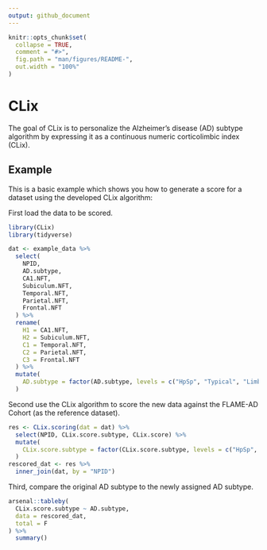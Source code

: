 ```yaml
---
output: github_document
---
```


<!-- README.md is generated from README.Rmd. Please edit that file -->

```r
knitr::opts_chunk$set(
  collapse = TRUE,
  comment = "#>",
  fig.path = "man/figures/README-",
  out.width = "100%"
)
```

# CLix

<!-- badges: start -->
<!-- badges: end -->

The goal of CLix is to personalize the Alzheimer's disease (AD) subtype algorithm by expressing it as a continuous numeric corticolimbic index (CLix). 


## Example

This is a basic example which shows you how to generate a score for a dataset using the developed CLix algorithm:

First load the data to be scored.

```r
library(CLix)
library(tidyverse)

dat <- example_data %>% 
  select(
    NPID, 
    AD.subtype, 
    CA1.NFT, 
    Subiculum.NFT, 
    Temporal.NFT, 
    Parietal.NFT, 
    Frontal.NFT
  ) %>% 
  rename(
    H1 = CA1.NFT, 
    H2 = Subiculum.NFT, 
    C1 = Temporal.NFT, 
    C2 = Parietal.NFT, 
    C3 = Frontal.NFT
  ) %>% 
  mutate(
    AD.subtype = factor(AD.subtype, levels = c("HpSp", "Typical", "Limbic"))
  )
```

Second use the CLix algorithm to score the new data against the FLAME-AD Cohort (as the reference dataset).
```r
res <- CLix.scoring(dat = dat) %>% 
  select(NPID, CLix.score.subtype, CLix.score) %>% 
  mutate(
    CLix.score.subtype = factor(CLix.score.subtype, levels = c("HpSp", "Typical", "Limbic"))
  )
rescored_dat <- res %>% 
  inner_join(dat, by = "NPID")
```


Third, compare the original AD subtype to the newly assigned AD subtype.

```r
arsenal::tableby(
  CLix.score.subtype ~ AD.subtype, 
  data = rescored_dat, 
  total = F
) %>% 
  summary()
```
